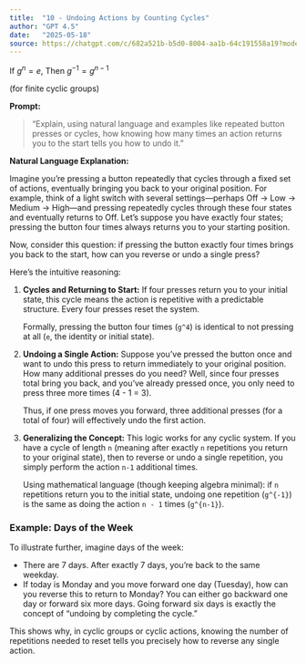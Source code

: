 ```yaml
---
title:  "10 - Undoing Actions by Counting Cycles"
author: "GPT 4.5"
date:   "2025-05-18"
source: https://chatgpt.com/c/682a521b-b5d0-8004-aa1b-64c191558a19?model=gpt-4-5
---
```


If $g^n = e$, Then $g^{-1} = g^{n-1}$

(for finite cyclic groups)

**Prompt:**

> "Explain, using natural language and examples like repeated button presses or cycles, how knowing how many times an action returns you to the start tells you how to undo it."


**Natural Language Explanation:**

Imagine you're pressing a button repeatedly that cycles through a fixed set of actions, eventually bringing you back to your original position. For example, think of a light switch with several settings—perhaps Off → Low → Medium → High—and pressing repeatedly cycles through these four states and eventually returns to Off. Let's suppose you have exactly four states; pressing the button four times always returns you to your starting position.

Now, consider this question: if pressing the button exactly four times brings you back to the start, how can you reverse or undo a single press?

Here's the intuitive reasoning:

1. **Cycles and Returning to Start:**
   If four presses return you to your initial state, this cycle means the action is repetitive with a predictable structure. Every four presses reset the system.

   Formally, pressing the button four times (`g^4`) is identical to not pressing at all (`e`, the identity or initial state).

2. **Undoing a Single Action:**
   Suppose you've pressed the button once and want to undo this press to return immediately to your original position. How many additional presses do you need? Well, since four presses total bring you back, and you've already pressed once, you only need to press three more times (4 - 1 = 3).

   Thus, if one press moves you forward, three additional presses (for a total of four) will effectively undo the first action.

3. **Generalizing the Concept:**
   This logic works for any cyclic system. If you have a cycle of length `n` (meaning after exactly `n` repetitions you return to your original state), then to reverse or undo a single repetition, you simply perform the action `n-1` additional times.

   Using mathematical language (though keeping algebra minimal): if `n` repetitions return you to the initial state, undoing one repetition (`g^{-1}`) is the same as doing the action `n - 1` times (`g^{n-1}`).

### Example: Days of the Week

To illustrate further, imagine days of the week:

* There are 7 days. After exactly 7 days, you're back to the same weekday.
* If today is Monday and you move forward one day (Tuesday), how can you reverse this to return to Monday? You can either go backward one day or forward six more days. Going forward six days is exactly the concept of "undoing by completing the cycle."

This shows why, in cyclic groups or cyclic actions, knowing the number of repetitions needed to reset tells you precisely how to reverse any single action.
